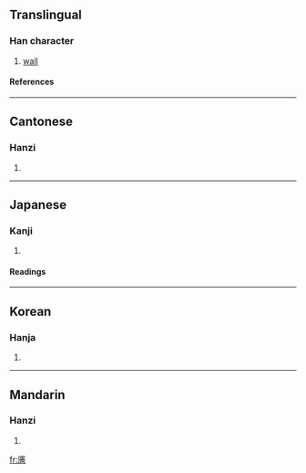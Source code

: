 ==Translingual==
===Han character===
{{Han char|rn=53|rad=广|as=13|sn=16|four=0026<sub>1</sub>|canj=戈土人田 (IGOW)}}
# [[wall]]
====References====
{{Han ref|kx=0351.150|dkj=09509|dj=0664.170|hdz=20905.030|uh=5EE7|ud=24295|bh=E970|bd=59760}}
----
==Cantonese==
===Hanzi===
{{yue-hanzi|jyut=|y=cheung4}}
# {{defn|Cantonese}}
----
==Japanese==
===Kanji===
{{ja-kanji|grade=|rs=广13}}
# {{defn|Japanese}} 
====Readings====
{{ja-readings|on=[[しゃう]] (shau), [[ざう]] (zau)|kun=}}
----
==Korean==
===Hanja===
{{ko-hanja|hangeul=장|rv=jang|mr=chang}}
# {{defn|Korean}}
----
==Mandarin==
===Hanzi===
{{cmn-hanzi|pin=[[qiáng]] ([[qiang2]])|wg=ch'iang<sup>2</sup>}}
# {{defn|Mandarin}}

[[fr:廧]]